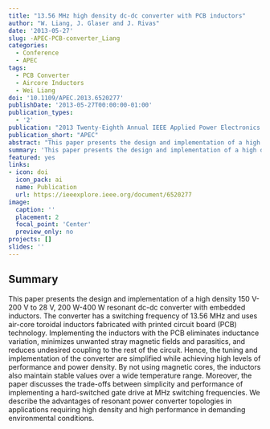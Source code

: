 ```yaml
---
title: "13.56 MHz high density dc-dc converter with PCB inductors"
author: "W. Liang, J. Glaser and J. Rivas"
date: '2013-05-27'
slug: -APEC-PCB-converter_Liang
categories:
  - Conference
  - APEC
tags: 
  - PCB Converter
  - Aircore Inductors
  - Wei Liang
doi: '10.1109/APEC.2013.6520277'
publishDate: '2013-05-27T00:00:00-01:00'
publication_types:
  - '2'
publication: "2013 Twenty-Eighth Annual IEEE Applied Power Electronics Conference and Exposition (APEC)"
publication_short: "APEC"
abstract: "This paper presents the design and implementation of a high density 150 V-200 V to 28 V, 200 W-400 W resonant dc-dc converter with embedded inductors. The converter has a switching frequency of 13.56 MHz and uses air-core toroidal inductors fabricated with printed circuit board (PCB) technology. Implementing the inductors with the PCB eliminates inductance variation, minimizes unwanted stray magnetic fields and parasitics, and reduces undesired coupling to the rest of the circuit. Hence, the tuning and implementation of the converter are simplified while achieving high levels of performance and power density. By not using magnetic cores, the inductors also maintain stable values over a wide temperature range. Moreover, the paper discusses the trade-offs between simplicity and performance of implementing a hard-switched gate drive at MHz switching frequencies. We describe the advantages of resonant power converter topologies in applications requiring high density and high performance in demanding environmental conditions."
summary: 'This paper presents the design and implementation of a high density 150 V-200 V to 28 V, 200 W-400 W resonant dc-dc converter with embedded inductors. The converter has a switching frequency of 13.56 MHz and uses air-core toroidal inductors fabricated with printed circuit board (PCB) technology. Moreover, the paper discusses the trade-offs between simplicity and performance of implementing a hard-switched gate drive at MHz switching frequencies. We describe the advantages of resonant power converter topologies in applications requiring high density and high performance in demanding environmental conditions.'
featured: yes
links:
- icon: doi
  icon_pack: ai
  name: Publication
  url: https://ieeexplore.ieee.org/document/6520277
image:
  caption: ''
  placement: 2
  focal_point: 'Center'
  preview_only: no
projects: []
slides: ''
---
```


## Summary

This paper presents the design and implementation of a high density 150 V-200 V to 28 V, 200 W-400 W resonant dc-dc converter with embedded inductors. The converter has a switching frequency of 13.56 MHz and uses air-core toroidal inductors fabricated with printed circuit board (PCB) technology. Implementing the inductors with the PCB eliminates inductance variation, minimizes unwanted stray magnetic fields and parasitics, and reduces undesired coupling to the rest of the circuit. Hence, the tuning and implementation of the converter are simplified while achieving high levels of performance and power density. By not using magnetic cores, the inductors also maintain stable values over a wide temperature range. Moreover, the paper discusses the trade-offs between simplicity and performance of implementing a hard-switched gate drive at MHz switching frequencies. We describe the advantages of resonant power converter topologies in applications requiring high density and high performance in demanding environmental conditions.